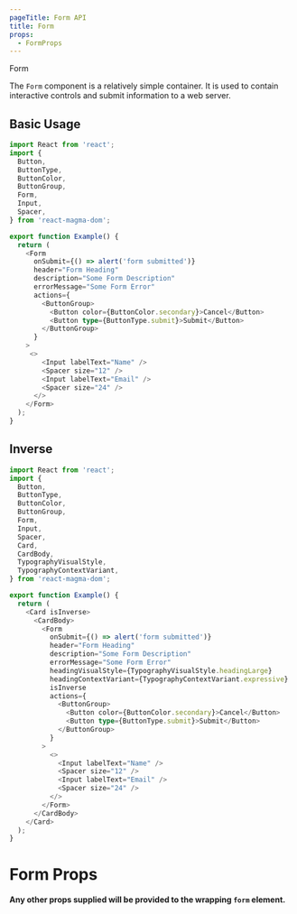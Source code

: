 ```yaml
---
pageTitle: Form API
title: Form
props:
  - FormProps
---
```


<DocsHeading type="api">Form</DocsHeading>

The `Form` component is a relatively simple container. It is used to contain interactive controls and submit information to a web server.

## Basic Usage

```typescript
import React from 'react';
import {
  Button,
  ButtonType,
  ButtonColor,
  ButtonGroup,
  Form,
  Input,
  Spacer,
} from 'react-magma-dom';

export function Example() {
  return (
    <Form
      onSubmit={() => alert('form submitted')}
      header="Form Heading"
      description="Some Form Description"
      errorMessage="Some Form Error"
      actions={
        <ButtonGroup>
          <Button color={ButtonColor.secondary}>Cancel</Button>
          <Button type={ButtonType.submit}>Submit</Button>
        </ButtonGroup>
      }
    >
     <>
        <Input labelText="Name" />
        <Spacer size="12" />
        <Input labelText="Email" />
        <Spacer size="24" />
      </>
    </Form>
  );
}
```

## Inverse

```typescript
import React from 'react';
import {
  Button,
  ButtonType,
  ButtonColor,
  ButtonGroup,
  Form,
  Input,
  Spacer,
  Card,
  CardBody,
  TypographyVisualStyle,
  TypographyContextVariant,
} from 'react-magma-dom';

export function Example() {
  return (
    <Card isInverse>
      <CardBody>
        <Form
          onSubmit={() => alert('form submitted')}
          header="Form Heading"
          description="Some Form Description"
          errorMessage="Some Form Error"
          headingVisualStyle={TypographyVisualStyle.headingLarge}
          headingContextVariant={TypographyContextVariant.expressive}
          isInverse
          actions={
            <ButtonGroup>
              <Button color={ButtonColor.secondary}>Cancel</Button>
              <Button type={ButtonType.submit}>Submit</Button>
            </ButtonGroup>
          }
        >
          <>
            <Input labelText="Name" />
            <Spacer size="12" />
            <Input labelText="Email" />
            <Spacer size="24" />
          </>
        </Form>
      </CardBody>
    </Card>
  );
}
```

# Form Props

**Any other props supplied will be provided to the wrapping `form` element.**

<FormProps />
